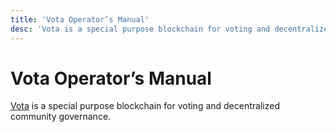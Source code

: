 ```yaml
---
title: 'Vota Operator’s Manual'
desc: 'Vota is a special purpose blockchain for voting and decentralized community governance.'
---
```


# Vota Operator’s Manual

[Vota](https://vota.dorafactory.org/) is a special purpose blockchain for voting and decentralized community governance.
